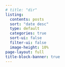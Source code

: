 ```yaml
---
# title: "dir"
listing:
  contents: posts
  sort: "date desc"
  type: default
  categories: true
  sort-ui: false
  filter-ui: false
  image-height: 10%
page-layout: full
title-block-banner: true
---
```


